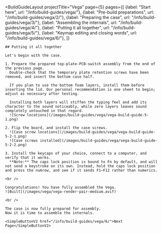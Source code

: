 ---
---


<BuildGuideLayout 
	projectTitle="Vega"
  page={5}
  pages={[
    {label: "Start here", url: "/info/build-guides/vega/"},
    {label: "Pre-build preparations", url: "/info/build-guides/vega/2/"},
    {label: "Preparing the case", url: "/info/build-guides/vega/3/"},
    {label: "Assembling the internals", url: "/info/build-guides/vega/4/"},
    {label: "Putting it all together", url: "/info/build-guides/vega/5/"},
    {label: "Keymap editing and closing words", url: "/info/build-guides/vega/6/"},
  ]}
>

  <AltMarkdownRenderer>

    ## Putting it all together

    Let's begin with the case.

    1. Prepare the prepared top-plate-PCB-switch assembly from the end of the previous page.  
      Double-check that the temporary plate retention screws have been removed, and insert the bottom case half.  
        
      If you plan to use the bottom foam layers, install them before inserting the lid. Our personal recommendation is one sheet to begin; adjust as necessary after testing.  
        
      Installing both layers will stiffen the typing feel and add its character to the sound noticeably, while zero layers leaves sound completely untouched in that regard.  
      ![Screw locations](/images/build-guides/vega/vega-build-guide-5-1.png)

    2. Flip the board, and install the case screws.  
      ![Case screw locations](/images/build-guides/vega/vega-build-guide-5-2-1.png)
      ![Case screws installed](/images/build-guides/vega/vega-build-guide-5-2-2.png)
      
    3. Install the keycaps of your choice, connect to a computer, and verify that it works.
      **Note:** The caps lock position is bound to Fn by default, and will not send a keystroke on its own. Instead, hold the caps lock position and press the numrow, and see if it sends F1~F12 rather than numerics.

    <br />

    Congratulations! You have fully assembled the Vega.
    ![Built](/images/vega/vega-render-pair-medium.avif)  

    <br />
    
    The case is now fully prepared for assembly.  
    Now it is time to assemble the internals.

    <SimpleButtonV2 href="/info/build-guides/vega/6/">Next Page</SimpleButtonV2>
    
    
  </AltMarkdownRenderer>
			
</BuildGuideLayout>


